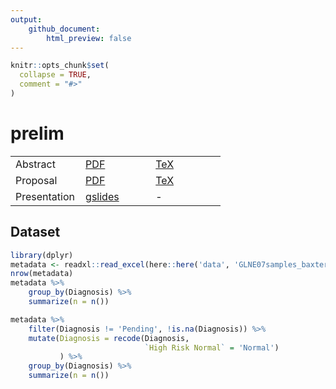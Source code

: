 ```yaml
---
output:
    github_document:
        html_preview: false
---
```


<!-- README.md is generated from README.Rmd. Please edit that file -->

```r
knitr::opts_chunk$set(
  collapse = TRUE,
  comment = "#>"
)
```

# prelim

<!-- badges: start -->
<!-- badges: end -->

|   |   |   |
|---|---|---|
| Abstract | [PDF](docs/abstract.pdf) | [TeX](submission/abstract.tex) |
| Proposal | [PDF](docs/proposal.pdf) | [TeX](submission/proposal.tex) |
| Presentation | [gslides](https://docs.google.com/presentation/d/19kXLBr-lk_3Wva_raEzOGOYW2AH-GfA2ngcSSdOFJlY/edit?usp=sharing) | - |

## Dataset

```r
library(dplyr)
metadata <- readxl::read_excel(here::here('data', 'GLNE07samples_baxter.xlsx'))
nrow(metadata)
metadata %>% 
    group_by(Diagnosis) %>% 
    summarize(n = n())

metadata %>%
    filter(Diagnosis != 'Pending', !is.na(Diagnosis)) %>% 
    mutate(Diagnosis = recode(Diagnosis,  
                              `High Risk Normal` = 'Normal')
           ) %>% 
    group_by(Diagnosis) %>% 
    summarize(n = n())
```


